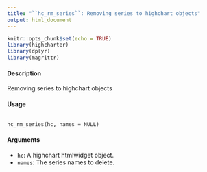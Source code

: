 ```yaml
---
title: "``hc_rm_series``: Removing series to highchart objects"
output: html_document
---
```


```r
knitr::opts_chunk$set(echo = TRUE)
library(highcharter)
library(dplyr)
library(magrittr)
```

#### Description 

Removing series to highchart objects

#### Usage
<pre><code>
hc_rm_series(hc, names = NULL)
</code></pre>

#### Arguments 

* ``hc ``: A highchart htmlwidget object.
* ``names``: The series names to delete.
